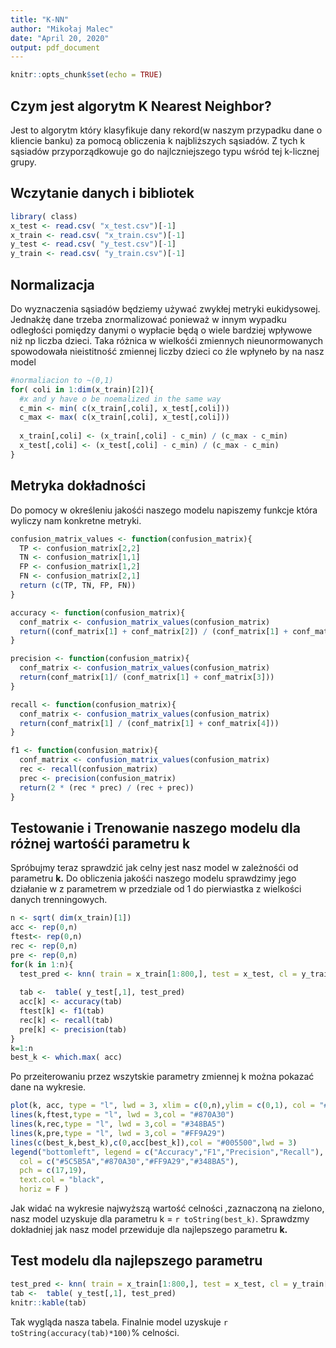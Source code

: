 ```yaml
---
title: "K-NN"
author: "Mikołaj Malec"
date: "April 20, 2020"
output: pdf_document
---
```


```r
knitr::opts_chunk$set(echo = TRUE)
```

## Czym jest algorytm K Nearest Neighbor?

Jest to algorytm który klasyfikuje dany rekord(w naszym przypadku dane o kliencie banku) za pomocą obliczenia k najbliższych sąsiadów.
Z tych k sąsiadów przyporządkowuje go do najlczniejszego typu wśród tej k-licznej grupy.

## Wczytanie danych i bibliotek

```r
library( class)
x_test <- read.csv( "x_test.csv")[-1]
x_train <- read.csv( "x_train.csv")[-1]
y_test <- read.csv( "y_test.csv")[-1]
y_train <- read.csv( "y_train.csv")[-1]
```

## Normalizacja

Do wyznaczenia sąsiadów będziemy używać zwykłej metryki eukidysowej. 
Jednakżę dane trzeba znormalizować ponieważ w innym wypadku odległości pomiędzy danymi o wypłacie będą o wiele bardziej wpływowe niż np liczba dzieci.
Taka różnica w wielkośći zmiennych nieunormowanych spowodowała  nieistitność zmiennej liczby dzieci co źle wpłyneło by na nasz model

```r
#normaliacion to ~(0,1)
for( coli in 1:dim(x_train)[2]){
  #x and y have o be noemalized in the same way
  c_min <- min( c(x_train[,coli], x_test[,coli]))
  c_max <- max( c(x_train[,coli], x_test[,coli]))
  
  x_train[,coli] <- (x_train[,coli] - c_min) / (c_max - c_min)
  x_test[,coli] <- (x_test[,coli] - c_min) / (c_max - c_min)
}
```

## Metryka dokładności

Do pomocy w określeniu jakośći naszego modelu napiszemy funkcje która wyliczy nam konkretne metryki.

```r
confusion_matrix_values <- function(confusion_matrix){
  TP <- confusion_matrix[2,2]
  TN <- confusion_matrix[1,1]
  FP <- confusion_matrix[1,2]
  FN <- confusion_matrix[2,1]
  return (c(TP, TN, FP, FN))
}

accuracy <- function(confusion_matrix){
  conf_matrix <- confusion_matrix_values(confusion_matrix)
  return((conf_matrix[1] + conf_matrix[2]) / (conf_matrix[1] + conf_matrix[2] + conf_matrix[3] + conf_matrix[4]))
}

precision <- function(confusion_matrix){
  conf_matrix <- confusion_matrix_values(confusion_matrix)
  return(conf_matrix[1]/ (conf_matrix[1] + conf_matrix[3]))
}

recall <- function(confusion_matrix){
  conf_matrix <- confusion_matrix_values(confusion_matrix)
  return(conf_matrix[1] / (conf_matrix[1] + conf_matrix[4]))
}

f1 <- function(confusion_matrix){
  conf_matrix <- confusion_matrix_values(confusion_matrix)
  rec <- recall(confusion_matrix)
  prec <- precision(confusion_matrix)
  return(2 * (rec * prec) / (rec + prec))
}
```

## Testowanie i Trenowanie naszego modelu dla różnej wartośći parametru **k**

Spróbujmy teraz sprawdzić jak celny jest nasz model w zależnośći od parametru **k.**
Do obliczenia jakośći naszego modelu sprawdzimy jego działanie w z parametrem w przedziale od 1 do pierwiastka z wielkości danych trenningowych.

```r
n <- sqrt( dim(x_train)[1]) 
acc <- rep(0,n)
ftest<- rep(0,n)
rec <- rep(0,n)
pre <- rep(0,n)
for(k in 1:n){
  test_pred <- knn( train = x_train[1:800,], test = x_test, cl = y_train[1:800,], k=k)
  
  tab <-  table( y_test[,1], test_pred)
  acc[k] <- accuracy(tab)
  ftest[k] <- f1(tab)
  rec[k] <- recall(tab)
  pre[k] <- precision(tab)
}
k=1:n
best_k <- which.max( acc)
```

Po przeiterowaniu przez wszytskie parametry zmiennej k można pokazać dane na wykresie.


```r
plot(k, acc, type = "l", lwd = 3, xlim = c(0,n),ylim = c(0,1), col = "#5C5B5A")
lines(k,ftest,type = "l", lwd = 3,col = "#870A30")
lines(k,rec,type = "l", lwd = 3,col = "#348BA5")
lines(k,pre,type = "l", lwd = 3,col = "#FF9A29")
lines(c(best_k,best_k),c(0,acc[best_k]),col = "#005500",lwd = 3)
legend("bottomleft", legend = c("Accuracy","F1","Precision","Recall"),
  col = c("#5C5B5A","#870A30","#FF9A29","#348BA5"),
  pch = c(17,19), 
  text.col = "black", 
  horiz = F )
```

Jak widać na wykresie najwyższą wartość celności ,zaznaczoną na zielono, nasz model uzyskuje dla parametru k = `r toString(best_k)`.
Sprawdzmy dokładniej jak nasz model przewiduje dla najlepszego parametru **k.** 

## Test modelu dla najlepszego parametru

```r
test_pred <- knn( train = x_train[1:800,], test = x_test, cl = y_train[1:800,], k=best_k)
tab <-  table( y_test[,1], test_pred)
knitr::kable(tab)
```

Tak wygląda nasza tabela. Finalnie model uzyskuje `r toString(accuracy(tab)*100)`% celności.